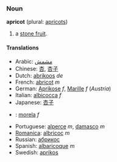 ===Noun===
'''apricot''' (plural: [[apricots]])

# a [[stone fruit]].

====Translations====
*Arabic: [[مشمش]]
*Chinese: [[杏]], [[杏子]]
*Dutch: [[abrikoos]] ''de''
*French: [[abricot]] ''m''
*German: [[Aprikose]] ''f'', [[Marille]] ''f'' (''Austria'')
*Italian: [[albicocca]] ''f''
*Japanese: [[杏子]]
*{{pl}}: [[morela]] ''f''
*Portuguese: [[alperce]] ''m'', [[damasco]] ''m''
*[[Romanica]]: [[albricoc]] ''m''
*Russian: [[абрикос]]
*Spanish: [[albaricoque]] ''m''
*Swedish: [[aprikos]]